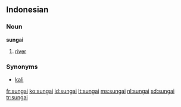 ==Indonesian==

===Noun===
'''sungai'''

# [[river]]

===Synonyms===
* [[kali]]

[[fr:sungai]]
[[ko:sungai]]
[[id:sungai]]
[[lt:sungai]]
[[ms:sungai]]
[[nl:sungai]]
[[sd:sungai]]
[[tr:sungai]]